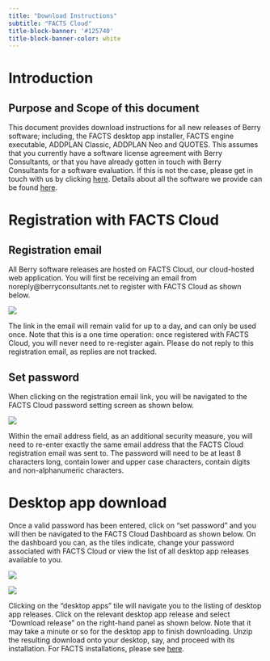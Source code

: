 ```yaml
---
title: "Download Instructions"
subtitle: "FACTS Cloud"
title-block-banner: '#125740'
title-block-banner-color: white
---
```


#  Introduction

## Purpose and Scope of this document

This document provides download instructions for all new releases of
Berry software; including, the FACTS desktop app installer, FACTS engine
executable, ADDPLAN Classic, ADDPLAN Neo and QUOTES. This assumes that
you currently have a software license agreement with Berry Consultants,
or that you have already gotten in touch with Berry Consultants for a
software evaluation. If this is not the case, please get in touch with
us by clicking [here](../../contact/index.qmd). Details
about all the software we provide can be found [here](https://www.berryconsultants.com/software/){target="_blank"}. 

# Registration with FACTS Cloud

## Registration email

All Berry software releases are hosted on FACTS Cloud, our cloud-hosted
web application. You will first be receiving an email from
noreply@berryconsultants.net to register with FACTS Cloud as shown
below.

![](downloadInstructionsAttachments/images/image2.png){#fig-fig2}

The link in the email will remain valid for up to a day, and can only be
used once. Note that this is a one time operation: once registered with
FACTS Cloud, you will never need to re-register again. Please do not
reply to this registration email, as replies are not tracked.

## Set password

When clicking on the registration email link, you will be navigated to
the FACTS Cloud password setting screen as shown below.

![](downloadInstructionsAttachments/images/image3.png){#fig-fig3}

Within the email address field, as an additional security measure, you
will need to re-enter exactly the same email address that the FACTS
Cloud registration email was sent to. The password will need to be at
least 8 characters long, contain lower and upper case characters,
contain digits and non-alphanumeric characters.

# Desktop app download

Once a valid password has been entered, click on “set password” and you
will then be navigated to the FACTS Cloud Dashboard as shown below. On
the dashboard you can, as the tiles indicate, change your password
associated with FACTS Cloud or view the list of all desktop app releases
available to you.

![](downloadInstructionsAttachments/images/image4.png){#fig-fig4}

![](downloadInstructionsAttachments/images/image5.png){#fig-fig5}

Clicking on the “desktop apps” tile will navigate you to the listing of
desktop app releases. Click on the relevant desktop app release and
select “Download release” on the right-hand panel as shown below. Note
that it may take a minute or so for the desktop app to finish
downloading. Unzip the resulting download onto your desktop, say, and
proceed with its installation. For FACTS installations, please see [here](installation.qmd).
